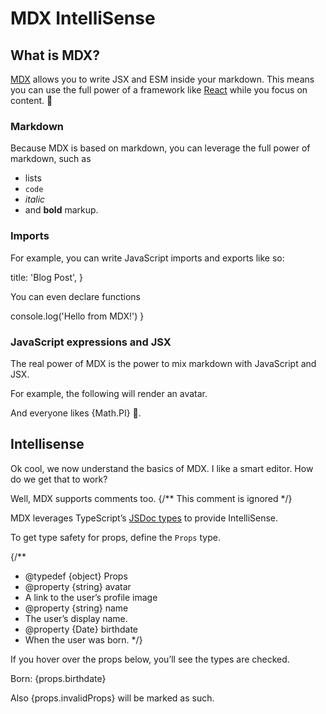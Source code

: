# MDX IntelliSense

## What is MDX?

[MDX][mdx] allows you to write JSX and ESM inside your markdown. This means you
can use the full power of a framework like [React](https://reactjs.org) while
you focus on content. 🤯

### Markdown

Because MDX is based on markdown, you can leverage the full power of markdown, such as

- lists
- `code`
- _italic_
- and **bold** markup.

### Imports

For example, you can write JavaScript imports and exports like so:


  title: 'Blog Post',
}

You can even declare functions

  console.log('Hello from MDX!')
}

### JavaScript expressions and JSX

The real power of MDX is the power to mix markdown with JavaScript and JSX.

For example, the following will render an avatar.

<Avatar
  avatar={props.avatar}
  name={props.name}
/>

And everyone likes {Math.PI} 🥧.

## Intellisense

Ok cool, we now understand the basics of MDX. I like a smart editor. How do we get that to work?

Well, MDX supports comments too. {/** This comment is ignored */}

MDX leverages TypeScript’s [JSDoc types](https://www.typescriptlang.org/docs/handbook/jsdoc-supported-types.html)
to provide IntelliSense.

To get type safety for props, define the `Props` type.

{/**
  * @typedef {object} Props
  * @property {string} avatar
  * A link to the user’s profile image
  * @property {string} name
  * The user’s display name.
  * @property {Date} birthdate
  * When the user was born.
  */}

If you hover over the props below, you’ll see the types are checked.

<Avatar
  avatar={props.avatar}
  birthdate={props.birthdate}
  name={props.name}
/>

Born: {props.birthdate}

Also {props.invalidProps} will be marked as such.

[mdx]: https://mdx-js.com
